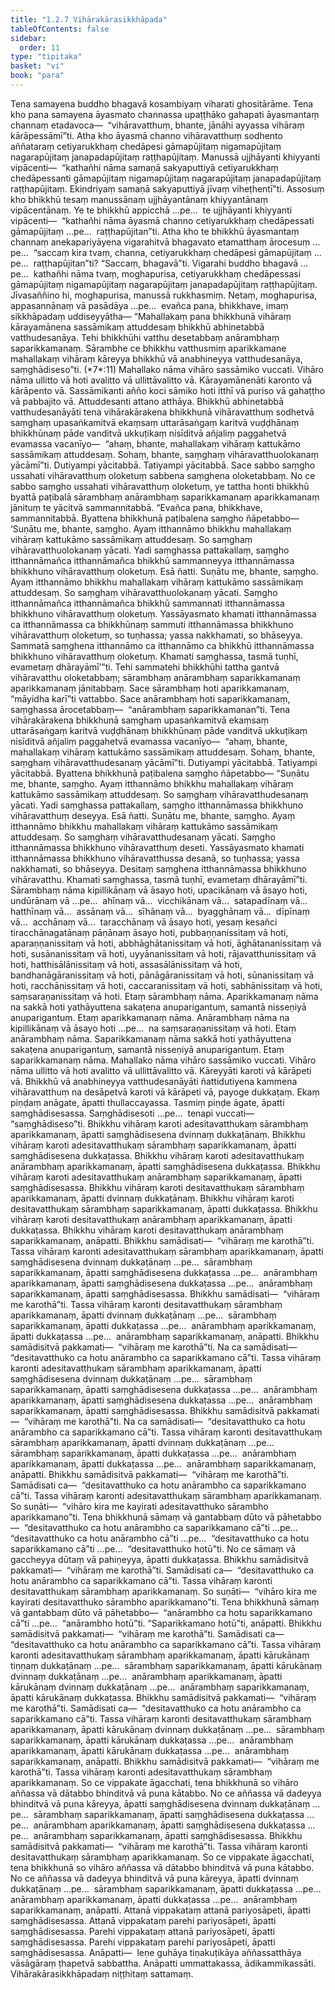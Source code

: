 ```yaml
---
title: "1.2.7 Vihārakārasikkhāpada"
tableOfContents: false
sidebar:
  order: 11
type: "tipitaka"
basket: "vi"
book: "para"
---
```



<DynamicBreadcrumb />

<Division number="365" book="para" bookNo="1" page="237">

<Paragraph number="1512" book="para">
Tena samayena buddho bhagavā kosambiyaṃ viharati ghositārāme. Tena kho pana samayena āyasmato channassa upaṭṭhāko gahapati āyasmantaṃ channaṃ etadavoca—  “vihāravatthuṃ, bhante, jānāhi ayyassa vihāraṃ kārāpessāmī”ti. Atha kho āyasmā channo vihāravatthuṃ sodhento aññataraṃ cetiyarukkhaṃ chedāpesi gāmapūjitaṃ nigamapūjitaṃ nagarapūjitaṃ janapadapūjitaṃ raṭṭhapūjitaṃ. Manussā ujjhāyanti khiyyanti vipācenti—  “kathañhi nāma samaṇā sakyaputtiyā cetiyarukkhaṃ chedāpessanti gāmapūjitaṃ nigamapūjitaṃ nagarapūjitaṃ janapadapūjitaṃ raṭṭhapūjitaṃ. Ekindriyaṃ samaṇā sakyaputtiyā jīvaṃ viheṭhentī”ti.
</Paragraph>

<Paragraph number="1513" book="para">
Assosuṃ kho bhikkhū tesaṃ manussānaṃ ujjhāyantānaṃ khiyyantānaṃ vipācentānaṃ. Ye te bhikkhū appicchā …pe…  te ujjhāyanti khiyyanti vipācenti—  “kathañhi nāma āyasmā channo cetiyarukkhaṃ chedāpessati gāmapūjitaṃ …pe…  raṭṭhapūjitan”ti.
</Paragraph>

<Paragraph number="1514" book="para">
Atha kho te bhikkhū āyasmantaṃ channaṃ anekapariyāyena vigarahitvā bhagavato etamatthaṃ ārocesuṃ …pe…  “saccaṃ kira tvaṃ, channa, cetiyarukkhaṃ chedāpesi gāmapūjitaṃ …pe…  raṭṭhapūjitan”ti? “Saccaṃ, bhagavā”ti. Vigarahi buddho bhagavā …pe…  kathañhi nāma tvaṃ, moghapurisa, cetiyarukkhaṃ chedāpessasi gāmapūjitaṃ nigamapūjitaṃ nagarapūjitaṃ janapadapūjitaṃ raṭṭhapūjitaṃ. Jīvasaññino hi, moghapurisa, manussā rukkhasmiṃ. Netaṃ, moghapurisa, appasannānaṃ vā pasādāya …pe…  evañca pana, bhikkhave, imaṃ sikkhāpadaṃ uddiseyyātha—
</Paragraph>

</Division>
<Division number="366" book="para" bookNo="1" page="237">

<Paragraph number="1515" book="para">
<Emphasis>“Mahallakaṃ pana bhikkhunā vihāraṃ kārayamānena sassāmikaṃ attuddesaṃ bhikkhū abhinetabbā vatthudesanāya. Tehi bhikkhūhi vatthu desetabbaṃ anārambhaṃ saparikkamanaṃ. Sārambhe ce bhikkhu vatthusmiṃ aparikkamane mahallakaṃ vihāraṃ kāreyya bhikkhū vā anabhineyya vatthudesanāya, saṃghādiseso”</Emphasis>ti. (*7*:<Emphasis>11</Emphasis>)
</Paragraph>

</Division>
<Division number="367" book="para" bookNo="1" page="237">

<Paragraph number="1516" book="para">
<Emphasis>Mahallako</Emphasis> nāma vihāro sassāmiko vuccati.
</Paragraph>

<Paragraph number="1517" book="para">
<Emphasis>Vihāro</Emphasis> nāma ullitto vā hoti avalitto vā ullittāvalitto vā.
</Paragraph>

<Paragraph number="1518" book="para">
<Emphasis>Kārayamānenā</Emphasis>ti karonto vā kārāpento vā.
</Paragraph>

<Paragraph number="1519" book="para">
<Emphasis>Sassāmikan</Emphasis>ti añño koci sāmiko hoti itthī vā puriso vā gahaṭṭho vā pabbajito vā.
</Paragraph>

<Paragraph number="1520" book="para">
<Emphasis>Attuddesan</Emphasis>ti attano atthāya.
</Paragraph>

<Paragraph number="1521" book="para">
<Emphasis>Bhikkhū abhinetabbā vatthudesanāyā</Emphasis>ti tena vihārakārakena bhikkhunā vihāravatthuṃ sodhetvā saṃghaṃ upasaṅkamitvā ekaṃsaṃ uttarāsaṅgaṃ karitvā vuḍḍhānaṃ bhikkhūnaṃ pāde vanditvā ukkuṭikaṃ nisīditvā añjaliṃ paggahetvā evamassa vacanīyo—  “ahaṃ, bhante, mahallakaṃ vihāraṃ kattukāmo sassāmikaṃ attuddesaṃ. Sohaṃ, bhante, saṃghaṃ vihāravatthuolokanaṃ yācāmī”ti. Dutiyampi yācitabbā. Tatiyampi yācitabbā. Sace sabbo saṃgho ussahati vihāravatthuṃ oloketuṃ sabbena saṃghena oloketabbaṃ. No ce sabbo saṃgho ussahati vihāravatthuṃ oloketuṃ, ye tattha honti bhikkhū byattā paṭibalā sārambhaṃ anārambhaṃ saparikkamanaṃ aparikkamanaṃ jānituṃ te yācitvā sammannitabbā. “Evañca pana, bhikkhave, sammannitabbā. Byattena bhikkhunā paṭibalena saṃgho ñāpetabbo—
</Paragraph>

</Division>
<Division number="368" book="para" bookNo="1" page="238">

<Paragraph number="1522" book="para">
‘Suṇātu me, bhante, saṃgho. Ayaṃ itthannāmo bhikkhu mahallakaṃ vihāraṃ kattukāmo sassāmikaṃ attuddesaṃ. So saṃghaṃ vihāravatthuolokanaṃ yācati. Yadi saṃghassa pattakallaṃ, saṃgho itthannāmañca itthannāmañca bhikkhū sammanneyya itthannāmassa bhikkhuno vihāravatthuṃ oloketuṃ. Esā ñatti.
</Paragraph>

<Paragraph number="1523" book="para">
Suṇātu me, bhante, saṃgho. Ayaṃ itthannāmo bhikkhu mahallakaṃ vihāraṃ kattukāmo sassāmikaṃ attuddesaṃ. So saṃghaṃ vihāravatthuolokanaṃ yācati. Saṃgho itthannāmañca itthannāmañca bhikkhū sammannati itthannāmassa bhikkhuno vihāravatthuṃ oloketuṃ. Yassāyasmato khamati itthannāmassa ca itthannāmassa ca bhikkhūnaṃ sammuti itthannāmassa bhikkhuno vihāravatthuṃ oloketuṃ, so tuṇhassa; yassa nakkhamati, so bhāseyya.
</Paragraph>

<Paragraph number="1524" book="para">
Sammatā saṃghena itthannāmo ca itthannāmo ca bhikkhū itthannāmassa bhikkhuno vihāravatthuṃ oloketuṃ. Khamati saṃghassa, tasmā tuṇhī, evametaṃ dhārayāmī’”ti.
</Paragraph>

</Division>
<Division number="369" book="para" bookNo="1" page="239">

<Paragraph number="1525" book="para">
Tehi sammatehi bhikkhūhi tattha gantvā vihāravatthu oloketabbaṃ; sārambhaṃ anārambhaṃ saparikkamanaṃ aparikkamanaṃ jānitabbaṃ. Sace sārambhaṃ hoti aparikkamanaṃ, “māyidha karī”ti vattabbo. Sace anārambhaṃ hoti saparikkamanaṃ, saṃghassa ārocetabbaṃ—  “anārambhaṃ saparikkamanan”ti. Tena vihārakārakena bhikkhunā saṃghaṃ upasaṅkamitvā ekaṃsaṃ uttarāsaṅgaṃ karitvā vuḍḍhānaṃ bhikkhūnaṃ pāde vanditvā ukkuṭikaṃ nisīditvā añjaliṃ paggahetvā evamassa vacanīyo—  “ahaṃ, bhante, mahallakaṃ vihāraṃ kattukāmo sassāmikaṃ attuddesaṃ. Sohaṃ, bhante, saṃghaṃ vihāravatthudesanaṃ yācāmī”ti. Dutiyampi yācitabbā. Tatiyampi yācitabbā. Byattena bhikkhunā paṭibalena saṃgho ñāpetabbo—
</Paragraph>

</Division>
<Division number="370" book="para" bookNo="1" page="239">

<Paragraph number="1526" book="para">
“Suṇātu me, bhante, saṃgho. Ayaṃ itthannāmo bhikkhu mahallakaṃ vihāraṃ kattukāmo sassāmikaṃ attuddesaṃ. So saṃghaṃ vihāravatthudesanaṃ yācati. Yadi saṃghassa pattakallaṃ, saṃgho itthannāmassa bhikkhuno vihāravatthuṃ deseyya. Esā ñatti.
</Paragraph>

<Paragraph number="1527" book="para">
Suṇātu me, bhante, saṃgho. Ayaṃ itthannāmo bhikkhu mahallakaṃ vihāraṃ kattukāmo sassāmikaṃ attuddesaṃ. So saṃghaṃ vihāravatthudesanaṃ yācati. Saṃgho itthannāmassa bhikkhuno vihāravatthuṃ deseti. Yassāyasmato khamati itthannāmassa bhikkhuno vihāravatthussa desanā, so tuṇhassa; yassa nakkhamati, so bhāseyya.
</Paragraph>

<Paragraph number="1528" book="para">
Desitaṃ saṃghena itthannāmassa bhikkhuno vihāravatthu. Khamati saṃghassa, tasmā tuṇhī, evametaṃ dhārayāmī”ti.
</Paragraph>

</Division>
<Division number="371" book="para" bookNo="1" page="239">

<Paragraph number="1529" book="para">
<Emphasis>Sārambhaṃ</Emphasis> nāma kipillikānaṃ vā āsayo hoti, upacikānaṃ vā āsayo hoti, undūrānaṃ vā …pe…  ahīnaṃ vā…  vicchikānaṃ vā…  satapadīnaṃ vā…  hatthīnaṃ vā…  assānaṃ vā…  sīhānaṃ vā…  byagghānaṃ vā…  dīpīnaṃ vā…  acchānaṃ vā…  taracchānaṃ vā āsayo hoti, yesaṃ kesañci tiracchānagatānaṃ pāṇānaṃ āsayo hoti, pubbaṇṇanissitaṃ vā hoti, aparaṇṇanissitaṃ vā hoti, abbhāghātanissitaṃ vā hoti, āghātananissitaṃ vā hoti, susānanissitaṃ vā hoti, uyyānanissitaṃ vā hoti, rājavatthunissitaṃ vā hoti, hatthisālānissitaṃ vā hoti, assasālānissitaṃ vā hoti, bandhanāgāranissitaṃ vā hoti, pānāgāranissitaṃ vā hoti, sūnanissitaṃ vā hoti, racchānissitaṃ vā hoti, caccaranissitaṃ vā hoti, sabhānissitaṃ vā hoti, saṃsaraṇanissitaṃ vā hoti. Etaṃ sārambhaṃ nāma.
</Paragraph>

<Paragraph number="1530" book="para">
<Emphasis>Aparikkamanaṃ</Emphasis> nāma na sakkā hoti yathāyuttena sakaṭena anuparigantuṃ, samantā nisseṇiyā anuparigantuṃ. Etaṃ aparikkamanaṃ nāma.
</Paragraph>

<Paragraph number="1531" book="para">
<Emphasis>Anārambhaṃ</Emphasis> nāma na kipillikānaṃ vā āsayo hoti …pe…  na saṃsaraṇanissitaṃ vā hoti. Etaṃ anārambhaṃ nāma.
</Paragraph>

<Paragraph number="1532" book="para">
<Emphasis>Saparikkamanaṃ</Emphasis> nāma sakkā hoti yathāyuttena sakaṭena anuparigantuṃ, samantā nisseṇiyā anuparigantuṃ. Etaṃ saparikkamanaṃ nāma.
</Paragraph>

<Paragraph number="1533" book="para">
<Emphasis>Mahallako</Emphasis> nāma vihāro sassāmiko vuccati.
</Paragraph>

<Paragraph number="1534" book="para">
<Emphasis>Vihāro</Emphasis> nāma ullitto vā hoti avalitto vā ullittāvalitto vā.
</Paragraph>

<Paragraph number="1535" book="para">
<Emphasis>Kāreyyā</Emphasis>ti karoti vā kārāpeti vā.
</Paragraph>

<Paragraph number="1536" book="para">
<Emphasis>Bhikkhū vā anabhineyya vatthudesanāyā</Emphasis>ti ñattidutiyena kammena vihāravatthuṃ na desāpetvā karoti vā kārāpeti vā, payoge dukkaṭaṃ. Ekaṃ piṇḍaṃ anāgate, āpatti thullaccayassa. Tasmiṃ piṇḍe āgate, āpatti saṃghādisesassa.
</Paragraph>

<Paragraph number="1537" book="para">
<Emphasis>Saṃghādiseso</Emphasis>ti …pe…  tenapi vuccati—  “saṃghādiseso”ti.
</Paragraph>

</Division>
<Division number="372" book="para" bookNo="1" page="240">

<Paragraph number="1538" book="para">
Bhikkhu vihāraṃ karoti adesitavatthukaṃ sārambhaṃ aparikkamanaṃ, āpatti saṃghādisesena dvinnaṃ dukkaṭānaṃ. Bhikkhu vihāraṃ karoti adesitavatthukaṃ sārambhaṃ saparikkamanaṃ, āpatti saṃghādisesena dukkaṭassa. Bhikkhu vihāraṃ karoti adesitavatthukaṃ anārambhaṃ aparikkamanaṃ, āpatti saṃghādisesena dukkaṭassa. Bhikkhu vihāraṃ karoti adesitavatthukaṃ anārambhaṃ saparikkamanaṃ, āpatti saṃghādisesassa.
</Paragraph>

<Paragraph number="1539" book="para">
Bhikkhu vihāraṃ karoti desitavatthukaṃ sārambhaṃ aparikkamanaṃ, āpatti dvinnaṃ dukkaṭānaṃ. Bhikkhu vihāraṃ karoti desitavatthukaṃ sārambhaṃ saparikkamanaṃ, āpatti dukkaṭassa. Bhikkhu vihāraṃ karoti desitavatthukaṃ anārambhaṃ aparikkamanaṃ, āpatti dukkaṭassa. Bhikkhu vihāraṃ karoti desitavatthukaṃ anārambhaṃ saparikkamanaṃ, anāpatti.
</Paragraph>

</Division>
<Division number="373" book="para" bookNo="1" page="241">

<Paragraph number="1540" book="para">
Bhikkhu samādisati—  “vihāraṃ me karothā”ti. Tassa vihāraṃ karonti adesitavatthukaṃ sārambhaṃ aparikkamanaṃ, āpatti saṃghādisesena dvinnaṃ dukkaṭānaṃ …pe…  sārambhaṃ saparikkamanaṃ, āpatti saṃghādisesena dukkaṭassa …pe…  anārambhaṃ aparikkamanaṃ, āpatti saṃghādisesena dukkaṭassa …pe…  anārambhaṃ saparikkamanaṃ, āpatti saṃghādisesassa.
</Paragraph>

<Paragraph number="1541" book="para">
Bhikkhu samādisati—  “vihāraṃ me karothā”ti. Tassa vihāraṃ karonti desitavatthukaṃ sārambhaṃ aparikkamanaṃ, āpatti dvinnaṃ dukkaṭānaṃ …pe…  sārambhaṃ saparikkamanaṃ, āpatti dukkaṭassa …pe…  anārambhaṃ aparikkamanaṃ, āpatti dukkaṭassa …pe…  anārambhaṃ saparikkamanaṃ, anāpatti.
</Paragraph>

</Division>
<Division number="374" book="para" bookNo="1" page="241">

<Paragraph number="1542" book="para">
Bhikkhu samādisitvā pakkamati—  “vihāraṃ me karothā”ti. Na ca samādisati—  “desitavatthuko ca hotu anārambho ca saparikkamano cā”ti. Tassa vihāraṃ karonti adesitavatthukaṃ sārambhaṃ aparikkamanaṃ, āpatti saṃghādisesena dvinnaṃ dukkaṭānaṃ …pe…  sārambhaṃ saparikkamanaṃ, āpatti saṃghādisesena dukkaṭassa …pe…  anārambhaṃ aparikkamanaṃ, āpatti saṃghādisesena dukkaṭassa …pe…  anārambhaṃ saparikkamanaṃ, āpatti saṃghādisesassa.
</Paragraph>

<Paragraph number="1543" book="para">
Bhikkhu samādisitvā pakkamati—  “vihāraṃ me karothā”ti. Na ca samādisati—  “desitavatthuko ca hotu anārambho ca saparikkamano cā”ti. Tassa vihāraṃ karonti desitavatthukaṃ sārambhaṃ aparikkamanaṃ, āpatti dvinnaṃ dukkaṭānaṃ …pe…  sārambhaṃ saparikkamanaṃ, āpatti dukkaṭassa …pe…  anārambhaṃ aparikkamanaṃ, āpatti dukkaṭassa …pe…  anārambhaṃ saparikkamanaṃ, anāpatti.
</Paragraph>

</Division>
<Division number="375" book="para" bookNo="1" page="241">

<Paragraph number="1544" book="para">
Bhikkhu samādisitvā pakkamati—  “vihāraṃ me karothā”ti. Samādisati ca—  “desitavatthuko ca hotu anārambho ca saparikkamano cā”ti. Tassa vihāraṃ karonti adesitavatthukaṃ sārambhaṃ aparikkamanaṃ. So suṇāti—  “vihāro kira me kayirati adesitavatthuko sārambho aparikkamano”ti. Tena bhikkhunā sāmaṃ vā gantabbaṃ dūto vā pāhetabbo—  “desitavatthuko ca hotu anārambho ca saparikkamano cā”ti …pe…  “desitavatthuko ca hotu anārambho cā”ti …pe…  “desitavatthuko ca hotu saparikkamano cā”ti …pe…  “desitavatthuko hotū”ti. No ce sāmaṃ vā gaccheyya dūtaṃ vā pahiṇeyya, āpatti dukkaṭassa.
</Paragraph>

<Paragraph number="1545" book="para">
Bhikkhu samādisitvā pakkamati—  “vihāraṃ me karothā”ti. Samādisati ca—  “desitavatthuko ca hotu anārambho ca saparikkamano cā”ti. Tassa vihāraṃ karonti desitavatthukaṃ sārambhaṃ aparikkamanaṃ. So suṇāti—  “vihāro kira me kayirati desitavatthuko sārambho aparikkamano”ti. Tena bhikkhunā sāmaṃ vā gantabbaṃ dūto vā pāhetabbo—  “anārambho ca hotu saparikkamano cā”ti …pe…  “anārambho hotū”ti. “Saparikkamano hotū”ti, anāpatti.
</Paragraph>

</Division>
<Division number="376" book="para" bookNo="1" page="242">

<Paragraph number="1546" book="para">
Bhikkhu samādisitvā pakkamati—  “vihāraṃ me karothā”ti. Samādisati ca—  “desitavatthuko ca hotu anārambho ca saparikkamano cā”ti. Tassa vihāraṃ karonti adesitavatthukaṃ sārambhaṃ aparikkamanaṃ, āpatti kārukānaṃ tiṇṇaṃ dukkaṭānaṃ …pe…  sārambhaṃ saparikkamanaṃ, āpatti kārukānaṃ dvinnaṃ dukkaṭānaṃ …pe…  anārambhaṃ aparikkamanaṃ, āpatti kārukānaṃ dvinnaṃ dukkaṭānaṃ …pe…  anārambhaṃ saparikkamanaṃ, āpatti kārukānaṃ dukkaṭassa.
</Paragraph>

<Paragraph number="1547" book="para">
Bhikkhu samādisitvā pakkamati—  “vihāraṃ me karothā”ti. Samādisati ca—  “desitavatthuko ca hotu anārambho ca saparikkamano cā”ti. Tassa vihāraṃ karonti desitavatthukaṃ sārambhaṃ aparikkamanaṃ, āpatti kārukānaṃ dvinnaṃ dukkaṭānaṃ …pe…  sārambhaṃ saparikkamanaṃ, āpatti kārukānaṃ dukkaṭassa …pe…  anārambhaṃ aparikkamanaṃ, āpatti kārukānaṃ dukkaṭassa …pe…  anārambhaṃ saparikkamanaṃ, anāpatti.
</Paragraph>

</Division>
<Division number="377" book="para" bookNo="1" page="242">

<Paragraph number="1548" book="para">
Bhikkhu samādisitvā pakkamati—  “vihāraṃ me karothā”ti. Tassa vihāraṃ karonti adesitavatthukaṃ sārambhaṃ aparikkamanaṃ. So ce vippakate āgacchati, tena bhikkhunā so vihāro aññassa vā dātabbo bhinditvā vā puna kātabbo. No ce aññassa vā dadeyya bhinditvā vā puna kāreyya, āpatti saṃghādisesena dvinnaṃ dukkaṭānaṃ …pe…  sārambhaṃ saparikkamanaṃ, āpatti saṃghādisesena dukkaṭassa …pe…  anārambhaṃ aparikkamanaṃ, āpatti saṃghādisesena dukkaṭassa …pe…  anārambhaṃ saparikkamanaṃ, āpatti saṃghādisesassa.
</Paragraph>

<Paragraph number="1549" book="para">
Bhikkhu samādisitvā pakkamati—  “vihāraṃ me karothā”ti. Tassa vihāraṃ karonti desitavatthukaṃ sārambhaṃ aparikkamanaṃ. So ce vippakate āgacchati, tena bhikkhunā so vihāro aññassa vā dātabbo bhinditvā vā puna kātabbo. No ce aññassa vā dadeyya bhinditvā vā puna kāreyya, āpatti dvinnaṃ dukkaṭānaṃ …pe…  sārambhaṃ saparikkamanaṃ, āpatti dukkaṭassa …pe…  anārambhaṃ aparikkamanaṃ, āpatti dukkaṭassa …pe…  anārambhaṃ saparikkamanaṃ, anāpatti.
</Paragraph>

</Division>
<Division number="378" book="para" bookNo="1" page="243">

<Paragraph number="1550" book="para">
Attanā vippakataṃ attanā pariyosāpeti, āpatti saṃghādisesassa.
</Paragraph>

<Paragraph number="1551" book="para">
Attanā vippakataṃ parehi pariyosāpeti, āpatti saṃghādisesassa.
</Paragraph>

<Paragraph number="1552" book="para">
Parehi vippakataṃ attanā pariyosāpeti, āpatti saṃghādisesassa.
</Paragraph>

<Paragraph number="1553" book="para">
Parehi vippakataṃ parehi pariyosāpeti, āpatti saṃghādisesassa.
</Paragraph>

</Division>
<Division number="379" book="para" bookNo="1" page="243">

<Paragraph number="1554" book="para">
Anāpatti—  leṇe guhāya tiṇakuṭikāya aññassatthāya vāsāgāraṃ ṭhapetvā sabbattha. Anāpatti ummattakassa, ādikammikassāti.

</Paragraph>
</Division>

<Paragraph number="1555" type="center" book="para">
Vihārakārasikkhāpadaṃ niṭṭhitaṃ sattamaṃ.
</Paragraph>